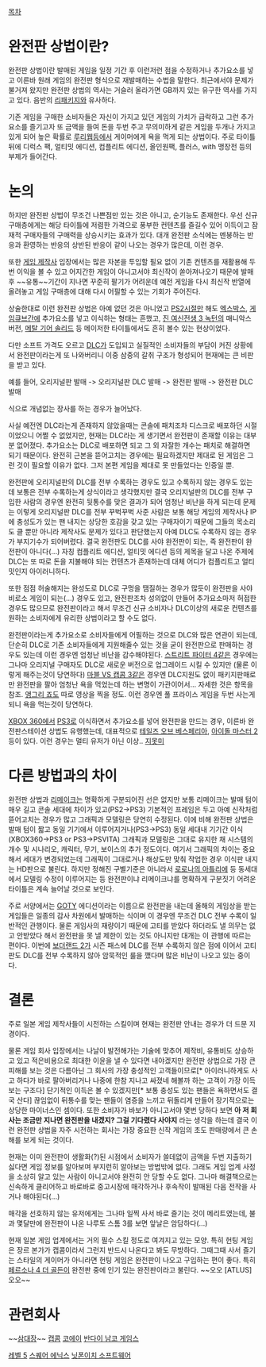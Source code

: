 [[목차]]

= 완전판 상법이란? =
완전판 상법이란 발매된 게임을 일정 기간 후 이런저런 점을 수정하거나 추가요소를 넣고 이른바 원래 게임의 완전판 형식으로 재발매하는 수법을 말한다. 최근에서야 문제가 불거져 왔지만 완전판 상법의 역사는 거슬러 올라가면 GB까지 있는 유구한 역사를 가지고 있다. 음반의 [[리패키지]]와 유사하다.

기존 게임을 구매한 소비자들은 자신이 가지고 있던 게임의 가치가 급락하고 그런 추가요소를 즐기고자 또 금액을 들여 돈을 두번 주고 무의미하게 같은 게임을 두개나 가지고 있게 되어 높은 확률로 [[루리웹]]등에서 게이머에게 욕을 먹게 되는 상법이다.
주로 타이틀 뒤에 디럭스 팩, 얼티밋 에디션, 컴플리트 에디션, 올인원팩, 플러스, with 맹장전 등의 부제가 들어간다.

= 논의 =
하지만 완전판 상법이 무조건 나쁜점만 있는 것은 아니고, 순기능도 존재한다. 우선 신규 구매층에게는 해당 타이틀에 저렴한 가격으로 풍부한 컨텐츠를 즐길수 있어 이득이고 잠재적 구매자들의 구매력을 상승시키는 효과가 있다. 대개 완전판 소식에는 멘붕하는 반응과 환영하는 반응의 상반된 반응이 같이 나오는 경우가 많은데, 이런 경우.

또한 [[게임 제작사]] 입장에서는 많은 자본을 투입할 필요 없이 기존 컨텐츠를 재활용해 두 번 이익을 볼 수 있고 어지간한 게임이 아니고서야 최신작이 쏟아져나오기 때문에 발매 후 ~~유통~~기간이 지나면 꾸준히 팔기가 어려운데 예전 게임을 다시 최신작 반열에 올려놓고 게임 구매층에 대해 다시 어필할 수 있는 기회가 주어진다.

상술한대로 이런 완전판 상법은 아예 없던 것은 아니었고 [[PS2]]시절만 해도 [[엑스박스]], [[게임큐브]]간에 추가요소를 넣고 이식하는 형태는 흔했고, [[진 여신전생 3 녹턴]]의 매니악스 버전, [[메탈 기어 솔리드]] 등 메이저한 타이틀에서도 흔히 볼수 있는 현상이었다.

다만 소프트 가격도 오르고 [[DLC]]가 도입되고 실질적인 소비자들의 부담이 커진 상황에서 완전판이라는게 또 나와버리니 이중 삼중의 갈취 구조가 형성되어 현재에는 큰 비판을 받고 있다. 

예를 들어, 오리지널판 발매 -> 오리지널판 DLC 발매 -> 완전판 발매 -> 완전판 DLC 발매

식으로 개념없는 장사를 하는 경우가 늘어났다.

사실 예전엔 DLC라는게 존재하지 않았을때는 콘솔에 패치조차 디스크로 배포하던 시절이었으니 어쩔 수 없었지만, 현재는 DLC라는 게 생기면서 완전판이 존재할 이유는 대부분 없어졌다. 추가요소는 DLC로 배포하면 되고 그 외 자잘한 개수는 패치로 해결하면 되기 때문이다. 완전히 근본을 뜯어고치는 경우에는 필요하겠지만 제대로 된 게임은 그런 것이 필요할 이유가 없다. 그저 본편 게임을 제대로 못 만들었다는 인증일 뿐.

완전판에 오리지널판의 DLC를 전부 수록하는 경우도 있고 수록하지 않는 경우도 있는데 보통은 전부 수록하는게 상식이라고 생각했지만 결국 오리지널판의 DLC를 전부 구입한 사람의 경우엔 완전히 뒷통수를 맞은 결과가 되어 엄청난 비난을 하게 되는데 문제는 이렇게 오리지널판 DLC를 전부 꾸벅꾸벅 사준 사람은 보통 해당 게임의 제작사나 IP에 충성도가 있는 팬 내지는 상당한 호감을 갖고 있는 구매자이기 때문에 그들의 목소리도 클 뿐만 아니라 제작사도 문제가 있다고 판단했는지 아예 DLC도 수록하지 않는 경우가 부지기수가 되어버렸다. 결국 완전판도 DLC를 사야 완전판이 되는, 즉 완전판이 완전판이 아니다(...) 자칭 컴플리트 에디션, 얼티밋 에디션 등의 제목을 달고 나온 주제에 DLC는 또 따로 돈을 지불해야 되는 컨텐츠가 존재하는데 대체 어디가 컴플리트고 얼티밋인지 아이러니하다.

또한 점점 허술해지는 완성도로 DLC로 구멍을 땜질하는 경우가 많듯이 완전판을 사야 비로소 게임이 되는(...) 경우도 있고, 완전판조차 성의없이 만들어 추가요소마저 허접한 경우도 많으므로 완전판이라고 해서 무조건 신규 소비자나 DLC이상의 새로운 컨텐츠를 원하는 소비자에게 유리한 상법이라고 할 수도 없다.

완전판이라는게 추가요소로 소비자들에게 어필하는 것으로 DLC와 많은 연관이 되는데, 단순히 DLC로 기존 소비자들에게 지원해줄수 있는 것을 굳이 완전판으로 판매하는 경우도 있는데 이런 경우엔 엄청난 비난을 감수해야된다. [[스트리트 파이터 4]]같은 경우에는 그나마 오리지널 구매자도 DLC로 새로운 버전으로 업그레이드 시킬 수 있지만 (물론 이렇게 해주는것이 당연하다) [[마블 VS 캡콤 3]]같은 경우엔 DLC지원도 없이 패키지판매로만 완전판을 팔아 엄청난 욕을 먹었는데 하는 변명이 가관이어서... 자세한 것은 항목을 참조. [[앵그리 죠]]도 따로 영상을 찍을 정도.
이런 경우엔 풀 프라이스 게임을 두번 사는게 되니 욕을 먹는것이 당연하다.

[[XBOX 360]]에서 [[PS3]]로 이식하면서 추가요소를 넣어 완전판을 만드는 경우, 이른바 완전판스테이션 상법도 유행했는데, 대표적으로 [[테일즈 오브 베스페리아]], [[아이돌 마스터 2]] 등이 있다. 이런 경우는 멀티 유저가 아닌 이상.. [[지못미]]

= 다른 방법과의 차이 =
완전판 상법과 [[리메이크]]는 명확하게 구분되어진 선은 없지만 보통 리메이크는 발매 텀이 매우 길고 콘솔 세대에 차이가 있고(PS2->PS3) 기본적인 프레임은 두고 아예 신작처럼 뜯어고치는 경우가 많고 그래픽과 모델링은 당연히 수정된다.
이에 비해 완전판 상법은 발매 텀이 짧고 동일 기기에서 이루어지거나(PS3->PS3) 동일 세대내 기기간 이식(XBOX360->PS3 or PS3->PSVITA) 그래픽과 모델링은 그대로 유지한 채 시스템의 개수 및 시나리오, 캐릭터, 무기, 보이스의 추가 정도이다.
여기서 그래픽의 차이는 중요해서 세대가 변경되었는데 그래픽이 그대로거나 해상도만 맞춰 작업한 경우 이식판 내지는 HD판으로 불린다.
하지만 정해진 구별기준은 아니라서 [[로로나의 아틀리에]] 등 동세대에서 모델링 수정이 이루어지는 등 완전판이냐 리메이크냐를 명확하게 구분짓기 어려운 타이틀은 계속 늘어날 것으로 보인다.

주로 서양에서는 [[GOTY]] 에디션이라는 이름으로 완전판을 내는데 올해의 게임상을 받는 게임들은 일종의 감사 차원에서 발매하는 식이며 이 경우엔 무조건 DLC 전부 수록이 일반적인 관행이다. 물론 게임사의 재량이기 때문에 고티를 받았다 하더라도 낼 의무는 없고 안받았다 해서 완전판을 못 낼 제한이 있는 것도 아니지만 대개는 이 관행에 따르는 편이다.
이번에 [[보더랜드 2]]가 시즌 패스에 DLC를 전부 수록하지 않은 점에 이어서 고티판도 DLC를 전부 수록하지 않아 암묵적인 룰을 깼다며 많은 비난이 나오고 있는 중이다.

= 결론 =
주로 일본 게임 제작사들이 시전하는 스킬이며 현재는 완전판 안내는 경우가 더 드문 지경이다.

물론 게임 회사 입장에서는 나날이 발전해가는 기술에 맞추어 제작비, 유통비도 상승하고 있고 적은비용으로 최대한 이윤을 낼 수 있다면 내야겠지만 완전판 상법으로 가장 큰 피해를 보는 것은 다름아닌 그 회사의 가장 충성적인 고객들이므로[* 아이러니하게도 사고 하다가 바로 팔아버리거나 나중에 한참 지나고 싸졌네 해볼까 하는 고객이 가장 이득보는 구조다] 단기적인 이득은 볼 수 있겠지만[* 보통 충성도 있는 팬들은 욕하면서도 결국 산다] 끊임없이 뒤통수를 맞는 팬들이 염증을 느끼고 뒤돌리게 만들어 장기적으로는 상당한 마이너스인 셈이다. 또한 소비자가 바보가 아니고서야 몇번 당하다 보면 '''아 저 회사는 조금만 지나면 완전판을 내겠지? 그걸 기다렸다 사야지''' 라는 생각을 하는데 결국 이런 완전판 상법을 자주 시전하는 회사는 가장 중요한 신작 게임의 초도 판매량에서 큰 손해를 보게 되는 것이다.

현재는 이미 완전판이 생활화(?)된 시점에서 소비자가 쓸데없이 금액을 두번 지출하기 싫다면 게임 정보를 알아보며 부지런히 알아보는 방법밖에 없다. 그래도 게임 업계 사정을 소상히 알고 있는 사람이 아니고서야 완전히 안 당할 수도 없다.
그나마 해결책으로는 신속하게 클리어하고 바로바로 중고시장에 매각하거나 후속작이 발매된 다음 전작을 사거나 해야된다(...)

매각을 선호하지 않는 유저에게는 그나마 일찍 사서 바로 즐기는 것이 메리트였는데, 불과 몇달만에 완전판이 나온 나루토 스톰 3를 보면 앞날은 암담하다(...)

현재 일본 게임 업계에서는 거의 필수 스킬 정도로 여겨지고 있는 모양. 특히 헌팅 게임은 장르 본가가 캡콤이라서 그런지 반드시 나온다고 봐도 무방하다. 그때그때 사서 즐기는 스타일의 게이머가 아니라면 헌팅 게임은 완전판이 나오고 구입하는 편이 좋다. 특히 [[페르소나 4 더 골든]]이 완전판 중에 인기 있는 완전판이라고 불린다. ~~오오 [ATLUS] 오오~~

= 관련회사 =
~~[[삼대장]]~~
[[캡콤]]
[[코에이]]
[[반다이 남코 게임스]]

[[레벨 5]]
[[스퀘어 에닉스]]
[[닛폰이치 소프트웨어]]
